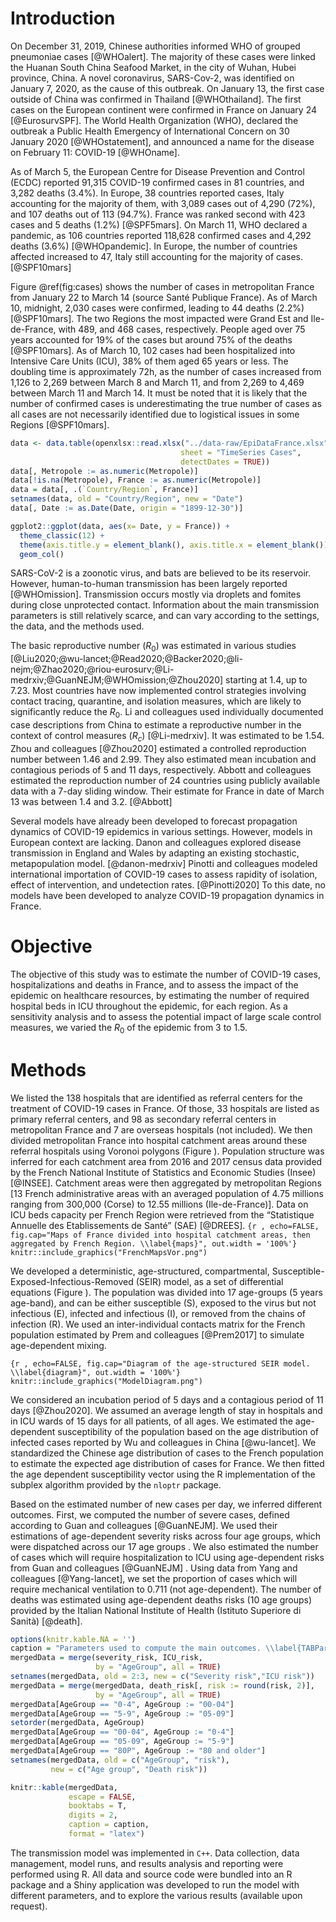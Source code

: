 # Introduction

On December 31, 2019, Chinese authorities informed WHO of grouped pneumoniae cases [@WHOalert]. The majority of these cases were linked the Huanan South China Seafood Market, in the city of Wuhan, Hubei province, China. A novel coronavirus, SARS-Cov-2, was identified on January 7, 2020, as the cause of this outbreak. On January 13, the first case outside of China was confirmed in Thailand [@WHOthailand]. The first cases on the European continent were confirmed in France on January 24 [@EurosurvSPF]. The World Health Organization (WHO), declared the outbreak a Public Health Emergency of International Concern on 30 January 2020 [@WHOstatement], and announced a name for the disease on February 11: COVID-19 [@WHOname].

As of March 5, the European Centre for Disease Prevention and Control (ECDC) reported 91,315 COVID-19 confirmed cases in 81 countries, and 3,282 deaths (3.4%). In Europe, 38 countries reported cases, Italy accounting for the majority of them, with 3,089 cases out of 4,290 (72%), and 107 deaths out of 113 (94.7%). France was ranked second with 423 cases and 5 deaths (1.2%) [@SPF5mars].
On March 11, WHO declared a pandemic, as 106 countries reported 118,628 confirmed cases and 4,292 deaths (3.6%) [@WHOpandemic]. In Europe, the number of countries affected increased to 47, Italy still accounting for the majority of cases.[@SPF10mars] 

Figure \@ref(fig:cases) shows the number of cases in metropolitan France from January 22 to March 14 (source Santé Publique France). As of March 10, midnight, 2,030 cases were confirmed, leading to 44 deaths (2.2%) [@SPF10mars]. The two Regions the most impacted were Grand Est and Ile-de-France, with 489, and 468 cases, respectively. People aged over 75 years accounted for 19% of the cases but around 75% of the deaths [@SPF10mars]. As of March 10, 102 cases had been hospitalized into Intensive Care Units (ICU), 38% of them aged 65 years or less. The doubling time is approximately 72h, as the number of cases increased from 1,126 to 2,269 between March 8 and March 11, and from 2,269 to 4,469 between March 11 and March 14. It must be noted that it is likely that the number of confirmed cases is underestimating the true number of cases as all cases are not necessarily identified due to logistical issues in some Regions [@SPF10mars].


```r
data <- data.table(openxlsx::read.xlsx("../data-raw/EpiDataFrance.xlsx", 
                                      sheet = "TimeSeries Cases", 
                                      detectDates = TRUE))
data[, Metropole := as.numeric(Metropole)]
data[!is.na(Metropole), France := as.numeric(Metropole)]
data = data[, .(`Country/Region`, France)]
setnames(data, old = "Country/Region", new = "Date")
data[, Date := as.Date(Date, origin = "1899-12-30")]
```

```r
ggplot2::ggplot(data, aes(x= Date, y = France)) +
  theme_classic(12) + 
  theme(axis.title.y = element_blank(), axis.title.x = element_blank()) +
  geom_col()

```

SARS-CoV-2 is a zoonotic virus, and bats are believed to be its reservoir. However, human-to-human transmission has been largely reported [@WHOmission]. Transmission occurs mostly via droplets and fomites during close unprotected contact. Information about the main transmission parameters is still relatively scarce, and can vary according to the settings, the data, and the methods used.

The basic reproductive number ($R_0$) was estimated in various studies [@Liu2020;@wu-lancet;@Read2020;@Backer2020;@li-nejm;@Zhao2020;@riou-eurosurv;@Li-medrxiv;@GuanNEJM;@WHOmission;@Zhou2020] starting at 1.4, up to 7.23. Most countries have now implemented control strategies involving contact tracing, quarantine, and isolation measures, which are likely to significantly reduce the $R_0$. Li and colleagues used individually documented case descriptions from China to estimate a reproductive number in the context of control measures ($R_c$) [@Li-medrxiv]. It was estimated to be 1.54. Zhou and colleagues [@Zhou2020] estimated a controlled reproduction number between 1.46 and 2.99. They also estimated mean incubation and contagious periods of 5 and 11 days, respectively. Abbott and colleagues estimated the reproduction number of 24 countries using publicly available data with a 7-day sliding window. Their estimate for France in date of March 13 was between 1.4 and 3.2. [@Abbott]


<!-- |study|time|country|reproduction number|incubation time (days)|generation time (days) -->
<!-- |-|-|-|-|-|- -->
<!-- |Liu et al[@Liu2020]|- 23 Jan|China|2.90 (95%CI: 2.32-3.63) to 2.92 (95%CI: 2.28-3.67)|4.8 ±2.6|- -->
<!-- |Wu et al[@wu-lancet]|31 Dec - 28 Jan|China|2·68 (95% CI 2·47–2·86)|-|- -->
<!-- |Read et al[@Read2020]|1-22 January|China|3.11 (95%CI, 2.39–4.13)|-|- -->
<!-- |Backer et al[@Backer2020]|20-28 January|China|-|6.4 (95% CI, 5.6 – 7.7)|- -->
<!-- |Li et al[@li-nejm]|-22 January|China|2.2 (95% CI, 1.4 to 3.9)|5.2 (95% CI, 4.1 to 7.0)|7.5 (95% CI, 5.3 to 19) -->
<!-- |Zhao et al[@Zhao2020]|10-24 January|China|from 2.24 (95%CI: 1.96–2.55) to 3.58 (95%CI: 2.89–4.39)|-|- -->
<!-- |Riou et al[@riou-eurosurv]|-18 January|China|2.2 (90% CI: 1.4–3.8)|-|- -->
<!-- |Li et al[@Li-medrxiv]|?|China|1.54|7.2 (6.8,7.6)|3.3 (2.3, 4.3) -->
<!-- |Guan et al[@GuanNEJM]|- 20 Jan|China|-|4 (IQR 2-7)|- -->
<!-- |WHO China mission[@WHOmission]|16-24 Feb|China|-|5-6 (range 1-14)|- -->
<!-- |Zhou et al[@Zhou2020]|- 19 Feb|China|range: 1.46 - 2.99 (controlled)|5.33 +- 3.36|4.27 +- 3.44 -->

Several models have already been developed to forecast propagation dynamics of COVID-19 epidemics in various settings. However, models in European context are lacking. Danon and colleagues explored disease transmission in England and Wales by adapting an existing stochastic, metapopulation model. [@danon-medrxiv] Pinotti and colleagues modeled international importation of COVID-19 cases to assess rapidity of isolation, effect of intervention, and undetection rates. [@Pinotti2020] To this date, no models have been developed to analyze COVID-19 propagation dynamics in France.

# Objective

The objective of this study was to estimate the number of COVID-19 cases, hospitalizations and deaths in France, and to assess the impact of the epidemic on healthcare resources, by estimating the number of required hospital beds in ICU throughout the epidemic, for each region. As a sensitivity analysis and to assess the potential impact of large scale control measures, we varied the $R_0$ of the epidemic from 3 to 1.5.

# Methods

We listed the 138 hospitals that are identified as referral centers for the treatment of COVID-19 cases in France. Of those, 33 hospitals are listed as primary referral centers, and 98 as secondary referral centers in metropolitan France and 7 are overseas hospitals (not included). We then divided metropolitan France into hospital catchment areas around these referral hospitals using Voronoi polygons (Figure \ref{maps}). Population structure was inferred for each catchment area from 2016 and 2017 census data provided by the French National Institute of Statistics and Economic Studies (Insee) [@INSEE]. Catchment areas were then aggregated by metropolitan Regions [13 French administrative areas with an averaged population of 4.75 millions ranging from 300,000 (Corse) to 12.55 millions (Ile-de-France)]. Data on ICU beds capacity per French Region were retrieved from the "Statistique Annuelle des Etablissements de Santé" (SAE) [@DREES]. 
```{r , echo=FALSE, fig.cap="Maps of France divided into hospital catchment areas, then aggregated by French Region. \\label{maps}", out.width = '100%'}
knitr::include_graphics("FrenchMapsVor.png")
```

We developed a deterministic, age-structured, compartmental, Susceptible-Exposed-Infectious-Removed (SEIR) model, as a set of differential equations (Figure \ref{diagram}). The population was divided into 17 age-groups (5 years age-band), and can be either susceptible (S), exposed to the virus but not infectious (E), infected and infectious (I), or removed from the chains of infection (R). We used an inter-individual contacts matrix for the French population estimated by Prem and colleagues [@Prem2017] to simulate age-dependent mixing.

```{r , echo=FALSE, fig.cap="Diagram of the age-structured SEIR model. \\label{diagram}", out.width = '100%'}
knitr::include_graphics("ModelDiagram.png")
```

We considered an incubation period of 5 days and a contagious period of 11 days [@Zhou2020]. We assumed an average length of stay in hospitals and in ICU wards of 15 days for all patients, of all ages. We estimated the age-dependent susceptibility of the population based on the age distribution of infected cases reported by Wu and colleagues in China [@wu-lancet]. We standardized the Chinese age distribution of cases to the French population to estimate the expected age distribution of cases for France. We then fitted the age dependent susceptibility vector using the R implementation of the subplex algorithm provided by the `nloptr` package.

Based on the estimated number of new cases per day, we inferred different outcomes. First, we computed the number of severe cases, defined according to Guan and colleagues [@GuanNEJM]. We used their estimations of age-dependent severity risks across four age groups, which were dispatched across our 17 age groups \ref{TABParameters}. We also estimated the number of cases which will require hospitalization to ICU using age-dependent risks from Guan and colleagues [@GuanNEJM] \ref{TABParameters}. Using data from Yang and colleagues [@Yang-lancet], we set the proportion of cases which will require mechanical ventilation to 0.711 (not age-dependent). The number of deaths was estimated using age-dependent deaths risks (10 age groups) provided by the Italian National Institute of Health (Istituto Superiore di Sanità) \ref{TABParameters} [@death].

```r
options(knitr.kable.NA = '')
caption = "Parameters used to compute the main outcomes. \\label{TABParameters}"
mergedData = merge(severity_risk, ICU_risk, 
                   by = "AgeGroup", all = TRUE)
setnames(mergedData, old = 2:3, new = c("Severity risk","ICU risk"))
mergedData = merge(mergedData, death_risk[, risk := round(risk, 2)],
                   by = "AgeGroup", all = TRUE)
mergedData[AgeGroup == "0-4", AgeGroup := "00-04"]
mergedData[AgeGroup == "5-9", AgeGroup := "05-09"]
setorder(mergedData, AgeGroup)
mergedData[AgeGroup == "00-04", AgeGroup := "0-4"]
mergedData[AgeGroup == "05-09", AgeGroup := "5-9"]
mergedData[AgeGroup == "80P", AgeGroup := "80 and older"]
setnames(mergedData, old = c("AgeGroup", "risk"),
         new = c("Age group", "Death risk"))

knitr::kable(mergedData,
             escape = FALSE,
             booktabs = T,
             digits = 2,
             caption = caption,
             format = "latex")

```

The transmission model was implemented in `C++`. Data collection, data management, model runs, and results analysis and reporting were performed using R. All data and source code were bundled into an R package and a Shiny application was developed to run the model with different parameters, and to explore the various results (available upon request).
